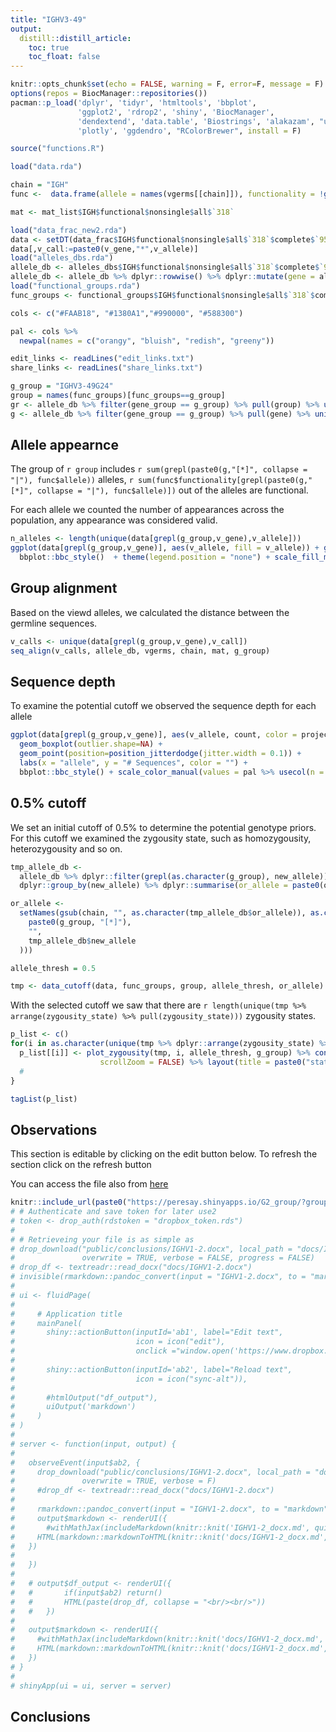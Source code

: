 ```yaml
---
title: "IGHV3-49"
output:
  distill::distill_article:
    toc: true
    toc_float: false
---
```


<style>
html {
  scroll-behavior: smooth;
}
d-article {
    contain: none;
  }
#TOC {
  position: fixed;
  z-index: 20;
  background: #ebebeb;     /* or   background: white; */
  padding: 10px;           /* optional */
  border-radius: 5px;      /* optional */
  }

/* Hide the ToC when resized to mobile or tablet:  480px, 768px, 900px */
@media screen and (max-width: 900px) {
#TOC {
    position: relative;
  }
}
</style>

```r
knitr::opts_chunk$set(echo = FALSE, warning = F, error=F, message = F)
options(repos = BiocManager::repositories())
pacman::p_load('dplyr', 'tidyr', 'htmltools', 'bbplot',
               'ggplot2', 'rdrop2', 'shiny', 'BiocManager',
               'dendextend', 'data.table', 'Biostrings', 'alakazam', "unikn", 
               'plotly', 'ggdendro', "RColorBrewer", install = F)
```

```r
source("functions.R")
```

```r
load("data.rda")

chain = "IGH"
func <-  data.frame(allele = names(vgerms[[chain]]), functionality = !grepl("(ORF|P)",sapply(seqinr::getAnnot(vgerms_full[[chain]]), function(x) unlist(strsplit(x,"[|]"))[4])), sign = sapply(seqinr::getAnnot(vgerms_full[[chain]]), function(x) unlist(strsplit(x,"[|]"))[4]), stringsAsFactors = F)

mat <- mat_list$IGH$functional$nonsingle$all$`318`

load("data_frac_new2.rda")
data <- setDT(data_frac$IGH$functional$nonsingle$all$`318`$complete$`95`)
data[,v_call:=paste0(v_gene,"*",v_allele)]
load("alleles_dbs.rda")
allele_db <- alleles_dbs$IGH$functional$nonsingle$all$`318`$complete$`95`
allele_db <- allele_db %>% dplyr::rowwise() %>% dplyr::mutate(gene = alakazam::getGene(or_allele, strip_d = F, omit_nl = F), group = strsplit(gsub(gene, "", new_allele),"[*]")[[1]][1], gene_group = alakazam::getGene(new_allele, strip_d = F, omit_nl = F))
load("functional_groups.rda")
func_groups <- functional_groups$IGH$functional$nonsingle$all$`318`$complete$`95`

cols <- c("#FAAB18", "#1380A1","#990000", "#588300")

pal <- cols %>% 
  newpal(names = c("orangy", "bluish", "redish", "greeny"))

edit_links <- readLines("edit_links.txt")
share_links <- readLines("share_links.txt")
```

```r
g_group = "IGHV3-49G24"
group = names(func_groups)[func_groups==g_group]
gr <- allele_db %>% filter(gene_group == g_group) %>% pull(group) %>% unique()
g <- allele_db %>% filter(gene_group == g_group) %>% pull(gene) %>% unique()
```

## Allele appearnce 

The group of `r group` includes `r sum(grepl(paste0(g,"[*]", collapse = "|"), func$allele))` alleles, `r sum(func$functionality[grepl(paste0(g,"[*]", collapse = "|"), func$allele)])` out of the alleles are functional.

For each allele we counted the number of appearances across the population, any appearance was considered valid. 

```r
n_alleles <- length(unique(data[grepl(g_group,v_gene),v_allele]))
ggplot(data[grepl(g_group,v_gene)], aes(v_allele, fill = v_allele)) + geom_bar() + facet_grid(.~project) + labs(x = "allele", y = "# Individuals", fill = "") + 
  bbplot::bbc_style()  + theme(legend.position = "none") + scale_fill_manual(values = pal %>% usecol(n = n_alleles))
```

## Group alignment

Based on the viewd alleles, we calculated the distance between the germline sequences.

```r
v_calls <- unique(data[grepl(g_group,v_gene),v_call])
seq_align(v_calls, allele_db, vgerms, chain, mat, g_group)
```

## Sequence depth

To examine the potential cutoff we observed the sequence depth for each allele

```r
ggplot(data[grepl(g_group,v_gene)], aes(v_allele, count, color = project)) + 
  geom_boxplot(outlier.shape=NA) +
  geom_point(position=position_jitterdodge(jitter.width = 0.1)) + 
  labs(x = "allele", y = "# Sequences", color = "") + 
  bbplot::bbc_style() + scale_color_manual(values = pal %>% usecol(n = 10))
```

## 0.5% cutoff 

We set an initial cutoff of $0.5\%$ to determine the potential genotype priors. For this cutoff we examined the zygousity state, such as homozygousity, heterozygousity and so on.


```r

tmp_allele_db <-
  allele_db %>% dplyr::filter(grepl(as.character(g_group), new_allele)) %>%
  dplyr::group_by(new_allele) %>% dplyr::summarise(or_allele = paste0(or_allele, collapse = "/"))

or_allele <-
  setNames(gsub(chain, "", as.character(tmp_allele_db$or_allele)), as.character(gsub(
    paste0(g_group, "[*]"),
    "",
    tmp_allele_db$new_allele
  )))

allele_thresh = 0.5

tmp <- data_cutoff(data, func_groups, group, allele_thresh, or_allele)

```

With the selected cutoff we saw that there are `r length(unique(tmp %>% arrange(zygousity_state) %>% pull(zygousity_state)))` zygousity states.

```r
p_list <- c()
for(i in as.character(unique(tmp %>% dplyr::arrange(zygousity_state) %>% dplyr::pull(zygousity_state)))){
  p_list[[i]] <- plot_zygousity(tmp, i, allele_thresh, g_group) %>% config(edits = list(shapePosition = TRUE),
                    scrollZoom = FALSE) %>% layout(title = paste0("state ", i))
  #
}

tagList(p_list)
```

## Observations

This section is editable by clicking on the edit button below. To refresh the section click on the refresh button

You can access the file also from [here](`r edit_links[grep(g_group,edit_links)]`)

```r
knitr::include_url(paste0("https://peresay.shinyapps.io/G2_group/?group=",g_group))
# # Authenticate and save token for later use2
# token <- drop_auth(rdstoken = "dropbox_token.rds")
# 
# # Retrieveing your file is as simple as
# drop_download("public/conclusions/IGHV1-2.docx", local_path = "docs/IGHV1-2.docx",
#               overwrite = TRUE, verbose = FALSE, progress = FALSE)
# drop_df <- textreadr::read_docx("docs/IGHV1-2.docx")
# invisible(rmarkdown::pandoc_convert(input = "IGHV1-2.docx", to = "markdown", output = "IGHV1-2_docx.md", options = c("--wrap=none","--reference-links","--metadata-file=metadata.yaml","--standalone"), wd = "docs", verbose = FALSE))
# 
# ui <- fluidPage(
# 
#     # Application title
#     mainPanel(
#       shiny::actionButton(inputId='ab1', label="Edit text", 
#                           icon = icon("edit"), 
#                           onclick ="window.open('https://www.dropbox.com/scl/fi/crphl3u49fmkw8wnb5v71/IGHV1-2.docx?dl=0&rlkey=l54oqhrlxx8wyp6bywr224sx0')"),
#       
#       shiny::actionButton(inputId='ab2', label="Reload text", 
#                           icon = icon("sync-alt")),
#       
#       #htmlOutput("df_output"),
#       uiOutput('markdown')
#     )
# )
# 
# server <- function(input, output) {
#     
#   observeEvent(input$ab2, {
#     drop_download("public/conclusions/IGHV1-2.docx", local_path = "docs/IGHV1-2.docx",
#               overwrite = TRUE, verbose = F)
#     #drop_df <- textreadr::read_docx("docs/IGHV1-2.docx")
#     
#     rmarkdown::pandoc_convert(input = "IGHV1-2.docx", to = "markdown", output = "IGHV1-2_docx.md", options = c("--wrap=none","--reference-links","--metadata-file=metadata.yaml","--standalone"), wd = "docs", verbose = F)
#     output$markdown <- renderUI({
#       #withMathJax(includeMarkdown(knitr::knit('IGHV1-2_docx.md', quiet = TRUE)))
#     HTML(markdown::markdownToHTML(knitr::knit('docs/IGHV1-2_docx.md', quiet = TRUE)))
#   })
#     
#   })
#     
#   # output$df_output <- renderUI({
#   #       if(input$ab2) return()
#   #       HTML(paste(drop_df, collapse = "<br/><br/>"))
#   #   })
#   
#   output$markdown <- renderUI({
#     #withMathJax(includeMarkdown(knitr::knit('docs/IGHV1-2_docx.md', quiet = TRUE)))
#     HTML(markdown::markdownToHTML(knitr::knit('docs/IGHV1-2_docx.md', quiet = TRUE)))
#   })
# }
# 
# shinyApp(ui = ui, server = server)

```

## Conclusions
